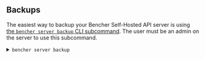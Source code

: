 
## Backups

The easiest way to backup your Bencher Self-Hosted API server is using
[the `bencher server backup` CLI subcommand][bencher server backup].
The user must be an admin on the server to use this subcommand.

[bencher server backup]: /docs/api/server/server/#post-v0serverbackup

<details>
  <summary><code>bencher server backup</code></summary>
  <br />
  <div class="box">
    <BencherServerBackup />
  </div>
</details>
